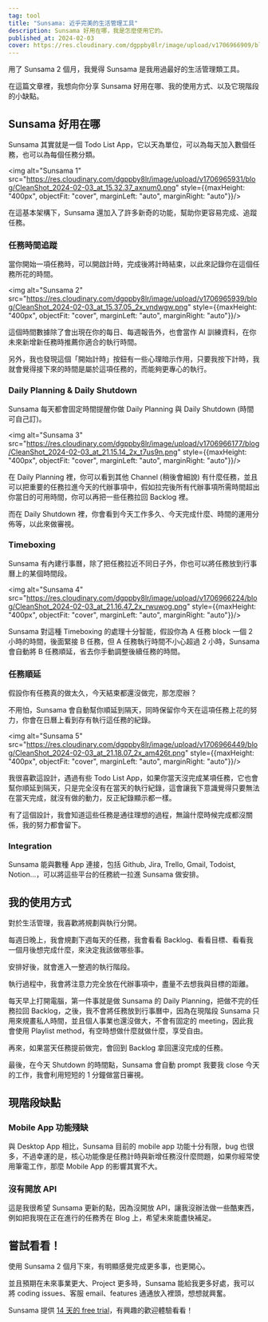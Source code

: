 ```yaml
---
tag: tool
title: "Sunsama: 近乎完美的生活管理工具"
description: Sunsama 好用在哪，我是怎麼使用它的。
published_at: 2024-02-03
cover: https://res.cloudinary.com/dgppby8lr/image/upload/v1706966909/blog/sunsama_f7ljwz.jpg
---
```


用了 Sunsama 2 個月，我覺得 Sunsama 是我用過最好的生活管理類工具。

在這篇文章裡，我想向你分享 Sunsama 好用在哪、我的使用方式、以及它現階段的小缺點。

## Sunsama 好用在哪

Sunsama 其實就是一個 Todo List App，它以天為單位，可以為每天加入數個任務，也可以為每個任務分類。

<img alt="Sunsama 1" src="https://res.cloudinary.com/dgppby8lr/image/upload/v1706965931/blog/CleanShot_2024-02-03_at_15.32.37_axnum0.png" style={{maxHeight: "400px", objectFit: "cover", marginLeft: "auto", marginRight: "auto"}}/>

在這基本架構下，Sunsama 還加入了許多新奇的功能，幫助你更容易完成、追蹤任務。

### 任務時間追蹤

當你開始一項任務時，可以開啟計時，完成後將計時結束，以此來記錄你在這個任務所花的時間。

<img alt="Sunsama 2" src="https://res.cloudinary.com/dgppby8lr/image/upload/v1706965939/blog/CleanShot_2024-02-03_at_15.37.05_2x_yndwgw.png" style={{maxHeight: "400px", objectFit: "cover", marginLeft: "auto", marginRight: "auto"}}/>

這個時間數據除了會出現在你的每日、每週報告外，也會當作 AI 訓練資料，在你未來新增新任務時推薦你適合的執行時間。

另外，我也發現這個「開始計時」按鈕有一些心理暗示作用，只要我按下計時，我就會覺得接下來的時間是屬於這項任務的，而能夠更專心的執行。

### Daily Planning & Daily Shutdown

Sunsama 每天都會固定時間提醒你做 Daily Planning 與 Daily Shutdown (時間可自己訂)。

<img alt="Sunsama 3" src="https://res.cloudinary.com/dgppby8lr/image/upload/v1706966177/blog/CleanShot_2024-02-03_at_21.15.14_2x_t7us9n.png" style={{maxHeight: "400px", objectFit: "cover", marginLeft: "auto", marginRight: "auto"}}/>

在 Daily Planning 裡，你可以看到其他 Channel (稍後會細說) 有什麼任務，並且可以把重要的任務拉進今天的代辦事項中，假如拉完後所有代辦事項所需時間超出你當日的可用時間，你可以再把一些任務拉回 Backlog 裡。

而在 Daily Shutdown 裡，你會看到今天工作多久、今天完成什麼、時間的運用分佈等，以此來做審視。

### Timeboxing

Sunsama 有內建行事曆，除了把任務拉近不同日子外，你也可以將任務放到行事曆上的某個時間段。

<img alt="Sunsama 4" src="https://res.cloudinary.com/dgppby8lr/image/upload/v1706966224/blog/CleanShot_2024-02-03_at_21.16.47_2x_rwuwog.png" style={{maxHeight: "400px", objectFit: "cover", marginLeft: "auto", marginRight: "auto"}}/>

Sunsama 對這種 Timeboxing 的處理十分智能，假設你為 A 任務 block 一個 2 小時的時間，後面緊接 B 任務，但 A 任務執行時間不小心超過 2 小時，Sunsama 會自動將 B 任務順延，省去你手動調整後續任務的時間。

### 任務順延

假設你有任務真的做太久，今天結束都還沒做完，那怎麼辦？

不用怕，Sunsama 會自動幫你順延到隔天，同時保留你今天在這項任務上花的努力，你會在日曆上看到存有執行這任務的紀錄。

<img alt="Sunsama 5" src="https://res.cloudinary.com/dgppby8lr/image/upload/v1706966449/blog/CleanShot_2024-02-03_at_21.18.07_2x_am426t.png" style={{maxHeight: "400px", objectFit: "cover", marginLeft: "auto", marginRight: "auto"}}/>

我很喜歡這設計，遇過有些 Todo List App，如果你當天沒完成某項任務，它也會幫你順延到隔天，只是完全沒有在當天的執行紀錄，這會讓我下意識覺得只要無法在當天完成，就沒有做的動力，反正紀錄顯示都一樣。

有了這個設計，我會知道這些任務是通往理想的過程，無論什麼時候完成都沒關係，我的努力都會留下。

### Integration

Sunsama 能與數種 App 連接，包括 Github, Jira, Trello, Gmail, Todoist, Notion…，可以將這些平台的任務統一拉進 Sunsama 做安排。

## 我的使用方式

對於生活管理，我喜歡將規劃與執行分開。

每週日晚上，我會規劃下週每天的任務，我會看看 Backlog、看看目標、看看我一個月後想完成什麼，來決定我該做哪些事。

安排好後，就會進入一整週的執行階段。

執行過程中，我會將注意力完全放在代辦事項中，盡量不去想我與目標的距離。

每天早上打開電腦，第一件事就是做 Sunsama 的 Daily Planning，把做不完的任務拉回 Backlog，之後，我不會將任務放到行事曆中，因為在現階段 Sunsama 只用來規畫私人時間，並且個人事業也還沒做大，不會有固定的 meeting，因此我會使用 Playlist method，有空時想做什麼就做什麼，享受自由。

再來，如果當天任務提前做完，會回到 Backlog 拿回還沒完成的任務。

最後，在今天 Shutdown 的時間點，Sunsama 會自動 prompt 我要我 close 今天的工作，我會利用短短的 1 分鐘做當日審視。

## 現階段缺點

### Mobile App 功能殘缺

與 Desktop App 相比，Sunsama 目前的 mobile app 功能十分有限，bug 也很多，不過幸運的是，核心功能像是任務計時與新增任務沒什麼問題，如果你經常使用筆電工作，那麼 Mobile App 的影響其實不大。

### 沒有開放 API

這是我很希望 Sunsama 更新的點，因為沒開放 API，讓我沒辦法做一些酷東西，例如把我現在正在進行的任務秀在 Blog 上，希望未來能盡快補足。

## 嘗試看看！

使用 Sunsama 2 個月下來，有明顯感覺完成更多事，也更開心。

並且預期在未來事業更大、Project 更多時，Sunsama 能給我更多好處，我可以將 coding issues、客服 email、features 通通放入裡頭，想想就興奮。

Sunsama 提供 [14 天的 free trial](https://sunsama.com/share?refId=6575e4af0017ca0001b11c65)，有興趣的歡迎體驗看看！
